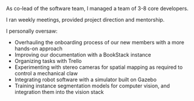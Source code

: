As co-lead of the software team, I managed a team of 3-8 core developers.

I ran weekly meetings, provided project direction and mentorship.

I personally oversaw:
- Overhauling the onboarding process of our new members with a more hands-on approach
- Improving our documentation with a BookStack instance
- Organizing tasks with Trello
- Experimenting with stereo cameras for spatial mapping as required to control a mechanical claw
- Integrating robot software with a simulator built on Gazebo
- Training instance segmentation models for computer vision, and integration them into the vision stack
